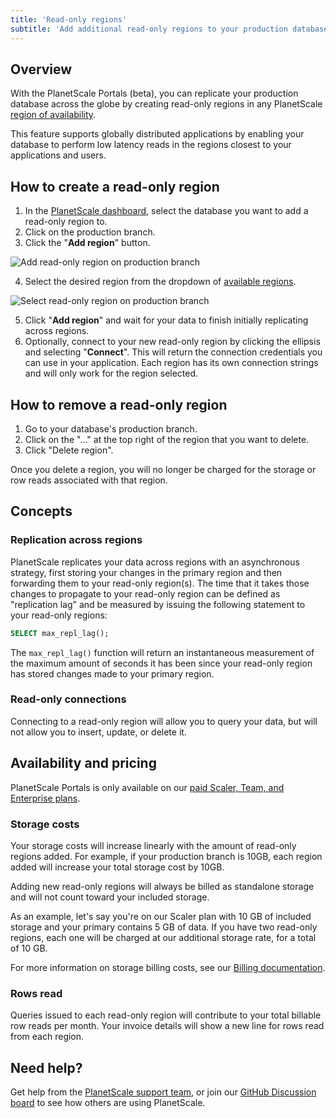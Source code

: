 ```yaml
---
title: 'Read-only regions'
subtitle: 'Add additional read-only regions to your production database.'
---
```


## Overview

With the PlanetScale Portals (beta), you can replicate your production database across the globe by creating read-only regions in any PlanetScale [region of availability](/docs/concepts/regions).

This feature supports globally distributed applications by enabling your database to perform low latency reads in the regions closest to your applications and users.

## How to create a read-only region

1. In the [PlanetScale dashboard](https://app.planetscale.com), select the database you want to add a read-only region to.
2. Click on the production branch.
3. Click the "**Add region**" button.

![Add read-only region on production branch](/docs/img/docs/add-read-only-region.png)

4. Select the desired region from the dropdown of [available regions](/docs/concepts/regions).

![Select read-only region on production branch](/docs/img/docs/read-only-region-selection.png)

5. Click "**Add region**" and wait for your data to finish initially replicating across regions.
6. Optionally, connect to your new read-only region by clicking the ellipsis and selecting "**Connect**". This will return the connection credentials you can use in your application. Each region has its own connection strings and will only work for the region selected.

## How to remove a read-only region

1. Go to your database's production branch.
2. Click on the "..." at the top right of the region that you want to delete.
3. Click "Delete region".

Once you delete a region, you will no longer be charged for the storage or row reads associated with that region.

## Concepts

### Replication across regions
PlanetScale replicates your data across regions with an asynchronous strategy, first storing your changes in the primary region and then forwarding them to your read-only region(s). The time that it takes those changes to propagate to your read-only region can be defined as "replication lag" and be measured by issuing the following statement to your read-only regions:

```sql
SELECT max_repl_lag();
```

The `max_repl_lag()` function will return an instantaneous measurement of the maximum amount of seconds it has been since your read-only region has stored changes made to your primary region.

### Read-only connections

Connecting to a read-only region will allow you to query your data, but will not allow you to insert, update, or delete it.

## Availability and pricing

PlanetScale Portals is only available on our [paid Scaler, Team, and Enterprise plans](https://planetscale.com/pricing).

### Storage costs

Your storage costs will increase linearly with the amount of read-only regions added. For example, if your production branch is 10GB, each region added will increase your total storage cost by 10GB.

Adding new read-only regions will always be billed as standalone storage and will not count toward your included storage.

As an example, let's say you're on our Scaler plan with 10 GB of included storage and your primary contains 5 GB of data. If you have two read-only regions, each one will be charged at our additional storage rate, for a total of 10 GB.

For more information on storage billing costs, see our [Billing documentation](/docs/concepts/billing#planet-scale-plans).

### Rows read

Queries issued to each read-only region will contribute to your total billable row reads per month. Your invoice details will show a new line for rows read from each region.

## Need help?

Get help from the [PlanetScale support team](https://support.planetscale.com/), or join our [GitHub Discussion board](https://github.com/planetscale/discussion/discussions) to see how others are using PlanetScale.
